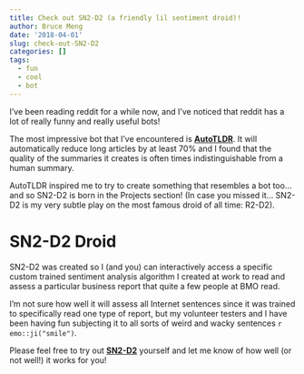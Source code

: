 ```yaml
---
title: Check out SN2-D2 (a friendly lil sentiment droid)!
author: Bruce Meng
date: '2018-04-01'
slug: check-out-SN2-D2
categories: []
tags:
  - fun
  - cool
  - bot
---
```


I've been reading reddit for a while now, and I've noticed that reddit has a lot of really funny and really useful bots!

The most impressive bot that I've encountered is **[AutoTLDR](https://www.reddit.com/r/autotldr/comments/31b9fm/faq_autotldr_bot/)**. It will automatically reduce long articles by at least 70% and I found that the quality of the summaries it creates is often times indistinguishable from a human summary.

AutoTLDR inspired me to try to create something that resembles a bot too... and so SN2-D2 is born in the Projects section! (In case you missed it... SN2-D2 is my very subtle play on the most famous droid of all time: R2-D2).

# SN2-D2 Droid

SN2-D2 was created so I (and you) can interactively access a specific custom trained sentiment analysis algorithm I created at work to read and assess a particular business report that quite a few people at BMO read. 

I'm not sure how well it will assess all Internet sentences since it was trained to specifically read one type of report, but my volunteer testers and I have been having fun subjecting it to all sorts of weird and wacky sentences `r emo::ji("smile")`.

Please feel free to try out **[SN2-D2](https://www.brucemeng.ca/project/sn2-d2/)** yourself and let me know of how well (or not well!) it works for you!
